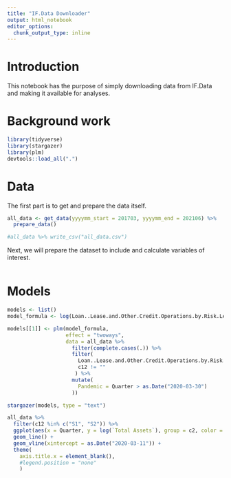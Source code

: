 ```yaml
---
title: "IF.Data Downloader"
output: html_notebook
editor_options: 
  chunk_output_type: inline
---
```


# Introduction

This notebook has the purpose of simply downloading data from IF.Data and making it available for analyses.

# Background work

```r
library(tidyverse)
library(stargazer)
library(plm)
devtools::load_all(".")
```

# Data

The first part is to get and prepare the data itself.

```r
all_data <- get_data(yyyymm_start = 201703, yyyymm_end = 202106) %>%
  prepare_data()

#all_data %>% write_csv("all_data.csv")
```
Next, we will prepare the dataset to include and calculate variables of interest.

```r

```


# Models

```r
models <- list()
model_formula <- log(Loan..Lease.and.Other.Credit.Operations.by.Risk.Level) ~ Pandemic*c12 + Pandemic*log(Funding)

models[[1]] <- plm(model_formula, 
                   effect = "twoways", 
                   data = all_data %>% 
                     filter(complete.cases(.)) %>% 
                     filter(
                       Loan..Lease.and.Other.Credit.Operations.by.Risk.Level > 0 &
                       c12 != ""
                      ) %>% 
                     mutate(
                       Pandemic = Quarter > as.Date("2020-03-30")
                     ))

stargazer(models, type = "text")
```


```r
all_data %>%
  filter(c12 %in% c("S1", "S2")) %>% 
  ggplot(aes(x = Quarter, y = log(`Total Assets`), group = c2, color = c12)) +
  geom_line() +
  geom_vline(xintercept = as.Date("2020-03-11")) +
  theme(
    axis.title.x = element_blank(),
    #legend.position = "none"
    )
```


